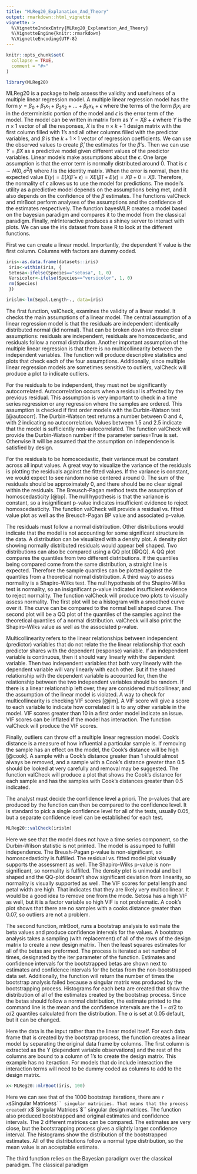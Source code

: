 ```yaml
---
title: "MLReg20_Explanation_And_Theory"
output: rmarkdown::html_vignette
vignette: >
  %\VignetteIndexEntry{MLReg20_Explanation_And_Theory}
  %\VignetteEngine{knitr::rmarkdown}
  %\VignetteEncoding{UTF-8}
---
```


```r
knitr::opts_chunk$set(
  collapse = TRUE,
  comment = "#>"
)
```

```r
library(MLReg20)
```


MLReg20 is a package to help assess the validity and usefulness of a multiple linear regression model. A multiple linear regression model has the form $y=\beta_0 + \beta_1x_1+\beta_2x_2+...+\beta_kx_k+\epsilon$ where the terms of the form $\beta_ix_i$ are in the deterministic portion of the model and $\epsilon$ is the error term of the model. The model can be written in matrix form as $Y=X\beta+\epsilon$ where $Y$ is the $n \times 1$ vector of all the responses, $X$ is the $n \times k+1$ design matrix with the first column filled with 1's and all other columns filled with the predictor variables, and $\beta$ is the $k+1 \times 1$ vector of regression coefficients. We can use the observed values to create $\hat{\beta}$, the estimates for the $\beta$'s. Then we can use $Y=\hat{\beta}X$ as a predictive model given different values of the predictor variables. Linear models make assumptions about the $\epsilon$. One large assumption is that the error term is normally distributed around 0. That is $\epsilon \sim N(0, \sigma^2I)$ where $I$ is the identity matrix. When the error is normal, then the expected value $E(y)=E(X\hat{\beta}+\epsilon)=XE(\hat{\beta})+E(\epsilon)=X\beta+0=X\beta$. Therefore, the normality of $\epsilon$ allows us to use the model for predictions. The model's utility as a predictive model depends on the assumptions being met, and it also depends on the confidence of the $\beta$ estimates. The functions valCheck and mlrBoot perform analyses of the assumptions and the confidence of the estimates respectively. The function bayesMLR creates a model based on the bayesian paradigm and compares it to the model from the classical paradigm. Finally, mlrInteractive produces a shiney server to interact with plots. We can use the iris dataset from base R to look at the different functions. 

First we can create a linear model. Importantly, the dependent Y value is the first column. Columns with factors are dummy coded. 

```r
iris<-as.data.frame(datasets::iris)
 iris<-within(iris, {
 Setosa<-ifelse(Species=="setosa", 1, 0)
 Versicolor<-ifelse(Species=="versicolor", 1, 0)
 rm(Species)
 })

irislm<-lm(Sepal.Length~., data=iris)

```


The first function, valCheck, examines the validity of a linear model. It checks the main assumptions of a linear model. The central assumption of a linear regression model is that the residuals are independent identically distributed normal (iid normal). That can be broken down into three clear assumptions: residuals are independent, residuals are homoscedastic, and residuals follow a normal distribution. Another important assumption of the multiple linear regression is that there is no multicollinearity between the independent variables. The function will produce descriptive statistics and plots that check each of the four assumptions. Additionally, since multiple linear regression models are sometimes sensitive to outliers, valCheck will produce a plot to indicate outliers. 

For the residuals to be independent, they must not be significantly autocorrelated. Autocorrelation occurs when a residual is affected by the previous residual. This assumption is very important to check in a time series regression or any regression where the samples are ordered. This assumption is checked if first order models with the Durbin-Watson test [@autocorr]. The Durbin-Watson test returns a number between 0 and 4, with 2 indicating no autocorrelation. Values between 1.5 and 2.5 indicate that the model is sufficiently non-autocorrelated. The function valCheck will provide the Durbin-Watson number if the parameter series=True is set. Otherwise it will be assumed that the assumption on independence is satisfied by design. 

For the residuals to be homoscedastic, their variance must be constant across all input values. A great way to visualize the variance of the residuals is plotting the residuals against the fitted values. If the variance is constant, we would expect to see random noise centered around 0. The sum of the residuals should be approximately 0, and there should be no clear signal within the residuals. The Breusch-Pagan method tests the assumption of homoscedasticity [@bp]. The null hypothesis is that the variance is constant, so a insignificant p-value indicates insufficient evidence to reject homoscedasticity. The function valCheck will provide a residual vs. fitted value plot as well as the Breusch-Pagan BP value and associated p-value. 

The residuals must follow a normal distribution. Other distributions would indicate that the model is not accounting for some significant structure in the data. A distribution can be visualized with a density plot. A density plot showing normally distributed residuals would appear bell shaped. Two distributions can also be compared using a QQ plot [@QQ]. A QQ plot compares the quantiles from two different distributions. If the quantiles being compared come from the same distribution, a straight line is expected. Therefore the sample quantiles can be plotted against the quantiles from a theoretical normal distribution. A third way to assess normality is a Shapiro-Wilks test. The null hypothesis of the Shapiro-Wilks test is normality, so an insignificant p-value indicated insufficient evidence to reject normality. The function valCheck will produce two plots to visually assess normality. The first plot will be a histogram with a smoothed curve over it. The curve can be compared to the normal bell shaped curve. The second plot will be a QQ plot of the quantiles of the samples against the theoretical quantiles of a normal distribution. valCheck will also print the Shapiro-Wilks value as well as the associated p-value. 

Multicollinearity refers to the linear relationships between independent (predictor) variables that do not relate the the linear relationship that each predictor shares with the dependent (response) variable. If an independent variable is continuous, then it should vary linearly with the dependent variable. Then two independent variables that both vary linearly with the dependent variable will vary linearly with each other. But if the shared relationship with the dependent variable is accounted for, then the relationship between the two independent variables should be random. If there is a linear relationship left over, they are considered multicollinear, and the assumption of the linear model is violated. A way to check for multicollinearity is checking VIF scores [@jim]. A VIF score will give a score to each variable to indicate how correlated it is to any other variable in the model. VIF scores greater than 10 in a first order model indicate an issue. VIF scores can be inflated if the model has interaction. The function valCheck will produce the VIF scores. 

Finally, outliers can throw off a multiple linear regression model. Cook's distance is a measure of how influential a particular sample is. If removing the sample has an effect on the model, the Cook's distance will be high [@cook]. A sample with a Cook's distance greater than 1 should almost always be removed, and a sample with a Cook's distance greater than 0.5 should be looked at very carefully and removal may be suggested. The function valCheck will produce a plot that shows the Cook's distance for each sample and has the samples with Cook's distances greater than 0.5 indicated. 

The analyst must decide the confidence level a priori. The p-values that are produced by the function can then be compared to the confidence level. It is standard to pick a single confidence level for all of the tests, usually 0.05, but a separate confidence level can be established for each test. 

```r
MLReg20::valCheck(irislm)
```
Here we see that the model does not have a time series component, so the Durbin-Wilson statistic is not printed. The model is assumped to fulfill independence. The Breush-Pagan p-value is non-significant, so homoscedasticity is fulfilled. The residual vs. fitted model plot visually supports the assessment as well. The Shapiro-Wilks p-value is non-significant, so normality is fulfilled. The density plot is unimodal and bell shaped and the QQ-plot doesn't show significant deviation from linearity, so normality is visually supported as well. The VIF scores for petal length and petal width are high. That indicates that they are likely very multicollinear. It would be a good idea to remove one from the mode. Setosa has a high VIF as well, but it is a factor variable so high VIF is not problematic. A cook's plot shows that there are no samples with a cooks distance greater than 0.07, so outliers are not a problem. 


The second function, mlrBoot, runs a bootstrap analysis to estimate the beta values and produce confidence intervals for the values. A bootstrap analysis takes a sampling (with replacement) of all of the rows of the design matrix to create a new design matrix. Then the least squares estimates for all of the betas are preformed. The process is iterated a set number of times, designated by the iter parameter of the function. Estimates and confidence intervals for the bootstrapped betas are shown next to estimates and confidence intervals for the betas from the non-bootstrapped data set. Additionally, the function will return the number of times the bootstrap analysis failed because a singular matrix was produced by the bootstrapping process. Histograms for each beta are created that show the distribution of all of the estimates created by the bootstrap process. Since the betas should follow a normal distribution, the estimate printed to the command line is the mean and the confidence intervals are the $1-\alpha/2$ to $\alpha/2$ quantiles calculated from the distribution. The $\alpha$ is set at 0.05 default, but it can be changed. 


Here the data is the input rather than the linear model itself. For each data frame that is created by the bootstrap process, the function creates a linear model by separating the original data frame by columns. The first column is extracted as the Y (dependent variable observations) and the rest of the columns are bound to a column of 1's to create the design matrix. This example has no iteraction. For models that do include interaction the interaction terms will need to be dummy coded as columns to add to the design matrix. 

```r
x<-MLReg20::mlrBoot(iris, 100)
```
Here we can see that of the 1000 bootstrap iterations, there are `r x$`Singular Matrices`$`` singular matricies. That means that the process created `r x$`Singular Matrices`$`` singular design matrices. The function also produced bootstrapped and original estimates and confidence intervals. The 2 different matrices can be compared. The estimates are very close, but the bootstrapping process gives a slightly larger confidence interval. The histograms show the distribution of the bootstrapped estimates. All of the distributions follow a normal type distribution, so the mean value is an acceptable estimate.

The third function relies on the Bayesian paradigm over the classical paradigm. The classical paradigm 
